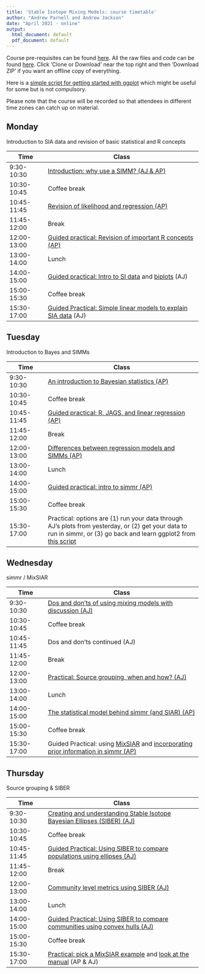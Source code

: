 ```yaml
---
title: 'Stable Isotope Mixing Models: course timetable'
author: "Andrew Parnell and Andrew Jackson"
date: "April 2021 - online"
output:
  html_document: default
  pdf_document: default
---
```


Course pre-requisites can be found [here](https://andrewcparnell.github.io/simms_course/Prerequisites.html). All the raw files and code can be found [here](https://github.com/andrewcparnell/simms_course). Click 'Clone or Download' near the top right and then 'Download ZIP' if you want an offline copy of everything. 

Here is a [simple script for getting started with ggplot](https://andrewcparnell.github.io/simms_course/ap_notes/gg_plot_class.R) which might be useful for some but is not compulsory. 

Please note that the course will be recorded so that attendees in different time zones can catch up on material.

## Monday

Introduction to SIA data and revision of basic statistical and R concepts

Time  | Class
------------- | ----------------------------------------------------
9:30-10:30 | [Introduction: why use a SIMM? (AJ & AP)](https://andrewcparnell.github.io/simms_course/aj-content/intro-why-use-a-SIMM.html)
10:30-10:45 | Coffee break
10:45-11:45 | [Revision of likelihood and regression (AP)](https://andrewcparnell.github.io/simms_course/ap_notes/revision_of_likelihood_regression/revision_of_likelihood_and_regression.pdf)
11:45-12:00 | Break 
12:00-13:00 | [Guided practical: Revision of important R concepts (AP)](https://andrewcparnell.github.io/simms_course/ap_notes/revision_of_R/Revision_of_R.R)
13:00-14:00 | Lunch
14:00-15:00 | [Guided practical: Intro to SI data](https://andrewcparnell.github.io/simms_course/aj-content/practicals/day-1-pm1/Exploring-Basic-SIA-Data.mb.html) and [biplots](https://andrewcparnell.github.io/simms_course/aj-content/practicals/day-1-pm1/first-biplot.nb.html) (AJ)
15:00-15:30 | Coffee break
15:30-17:00 | [Guided Practical: Simple linear models to explain SIA data](https://andrewcparnell.github.io/simms_course/aj-content/practicals/day-1-pm2/basic-SIA-linear-models.nb.html) (AJ)

## Tuesday

Introduction to Bayes and SIMMs

Time  | Class
------------- | ----------------------------------------------------
9:30-10:30 | [An introduction to Bayesian statistics (AP)](https://andrewcparnell.github.io/simms_course/ap_notes/intro_bayes/intro_bayes.pdf)
10:30-10:45 | Coffee break
10:45-11:45 | [Guided practical: R, JAGS, and linear regression (AP)](https://andrewcparnell.github.io/simms_course/ap_notes/prac_jags/practical_R_jags_and_lr.R)
11:45-12:00 | Break 
12:00-13:00 | [Differences between regression models and SIMMs (AP)](https://andrewcparnell.github.io/simms_course/ap_notes/reg_and_simms/reg_and_simms.pdf) 
13:00-14:00 | Lunch
14:00-15:00 | [Guided practical: intro to simmr (AP)](https://andrewcparnell.github.io/simms_course/ap_notes/prac_using_simmr/simmr_vignette_code.R)
15:00-15:30 | Coffee break
15:30-17:00 | Practical: options are (1) run your data through AJ's plots from yesterday, or (2) get your data to run in simmr, or (3) go back and learn ggplot2 from [this script](https://andrewcparnell.github.io/simms_course/ap_notes/gg_plot_class.R)

## Wednesday

simmr / MixSIAR

Time  | Class
------------- | ----------------------------------------------------
9:30-10:30 | [Dos and don'ts of using mixing models with discussion (AJ)](https://andrewcparnell.github.io/simms_course/aj-content/siar-dos-and-donts.html)
10:30-10:45 | Coffee break
10:45-11:45 | Dos and don'ts continued (AJ)
11:45-12:00 | Break 
12:00-13:00 | [Practical: Source grouping, when and how? (AJ)](https://andrewcparnell.github.io/simms_course/aj-content/practicals/source-aggregation.html) 
13:00-14:00 | Lunch
14:00-15:00 | [The statistical model behind simmr (and SIAR) (AP)](https://andrewcparnell.github.io/simms_course/ap_notes/siar_stats/siar_stats.pdf)
15:00-15:30 | Coffee break
15:30-17:00 | Guided Practical: using [MixSIAR](https://andrewcparnell.github.io/simms_course/ap_notes/prac_mixsiar_and_jags/mixsiar_script.R) and [incorporating prior information in simmr (AP)](https://andrewcparnell.github.io/simms_course/ap_notes/prac_using_simmr/simmr_with_priors.R)


## Thursday 

Source grouping & SIBER

Time  | Class
------------- | ----------------------------------------------------
9:30-10:30 |  [Creating and understanding Stable Isotope Bayesian Ellipses (SIBER) (AJ)](https://andrewcparnell.github.io/simms_course/aj-content/siber-intro-ellipses.html)
10:30-10:45 | Coffee break
10:45-11:45 | [Guided Practical: Using SIBER to compare populations using ellipses (AJ)](https://andrewcparnell.github.io/simms_course/aj-content/practicals/siber-comparing-populations.nb.html)
11:45-12:00 | Break 
12:00-13:00 | [Community level metrics using SIBER (AJ)](https://andrewcparnell.github.io/simms_course/aj-content/siber-intro-hulls.html)
13:00-14:00 | Lunch
14:00-15:00 | [Guided Practical: Using SIBER to compare communities using convex hulls (AJ)](https://andrewcparnell.github.io/simms_course/aj-content/practicals/siber-comparing-communities.nb.html)
15:00-15:30 | Coffee break
15:30-17:00 | [Practical: pick a MixSIAR example](https://cran.r-project.org/web/packages/MixSIAR/vignettes/) and [look at the manual](https://github.com/brianstock/MixSIAR/blob/master/Manual/mixsiar_manual_3.1.pdf) (AP & AJ)


